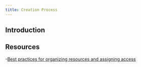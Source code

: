 ```yaml
---
title: Creation Process
---
```



<PageDescription>

</PageDescription>

## Introduction

## Resources
-[Best practices for organizing resources and assigning access](https://cloud.ibm.com/docs/account?topic=account-account_setup)
